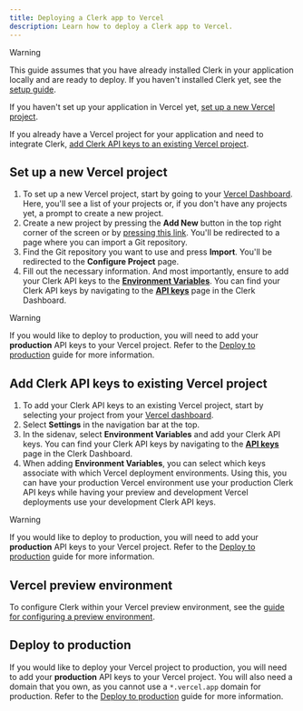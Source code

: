 ```yaml
---
title: Deploying a Clerk app to Vercel
description: Learn how to deploy a Clerk app to Vercel.
---
```


> [!WARNING]
> This guide assumes that you have already installed Clerk in your application locally and are ready to deploy. If you haven't installed Clerk yet, see the [setup guide](/docs/getting-started/quickstart/setup-clerk).

If you haven't set up your application in Vercel yet, [set up a new Vercel project](#set-up-a-new-vercel-project).

If you already have a Vercel project for your application and need to integrate Clerk, [add Clerk API keys to an existing Vercel project](#add-clerk-api-keys-to-existing-vercel-project).

## Set up a new Vercel project

1. To set up a new Vercel project, start by going to your [Vercel Dashboard](https://vercel.com/dashboard). Here, you'll see a list of your projects or, if you don't have any projects yet, a prompt to create a new project.
1. Create a new project by pressing the **Add New** button in the top right corner of the screen or by [pressing this link](https://vercel.com/new). You'll be redirected to a page where you can import a Git repository.
1. Find the Git repository you want to use and press **Import**. You'll be redirected to the **Configure Project** page.
1. Fill out the necessary information. And most importantly, ensure to add your Clerk API keys to the **[Environment Variables](https://vercel.com/docs/concepts/projects/environment-variables)**. You can find your Clerk API keys by navigating to the [**API keys**](https://dashboard.clerk.com/~/api-keys) page in the Clerk Dashboard.

> [!WARNING]
> If you would like to deploy to production, you will need to add your **production** API keys to your Vercel project. Refer to the [Deploy to production](/docs/guides/development/deployment/production) guide for more information.

## Add Clerk API keys to existing Vercel project

1. To add your Clerk API keys to an existing Vercel project, start by selecting your project from your [Vercel dashboard](https://vercel.com/dashboard).
1. Select **Settings** in the navigation bar at the top.
1. In the sidenav, select **Environment Variables** and add your Clerk API keys. You can find your Clerk API keys by navigating to the [**API keys**](https://dashboard.clerk.com/~/api-keys) page in the Clerk Dashboard.
1. When adding **Environment Variables**, you can select which keys associate with which Vercel deployment environments. Using this, you can have your production Vercel environment use your production Clerk API keys while having your preview and development Vercel deployments use your development Clerk API keys.

> [!WARNING]
> If you would like to deploy to production, you will need to add your **production** API keys to your Vercel project. Refer to the [Deploy to production](/docs/guides/development/deployment/production) guide for more information.

## Vercel preview environment

To configure Clerk within your Vercel preview environment, see the [guide for configuring a preview environment](/docs/guides/development/managing-environments).

## Deploy to production

If you would like to deploy your Vercel project to production, you will need to add your **production** API keys to your Vercel project. You will also need a domain that you own, as you cannot use a `*.vercel.app` domain for production. Refer to the [Deploy to production](/docs/guides/development/deployment/production) guide for more information.
